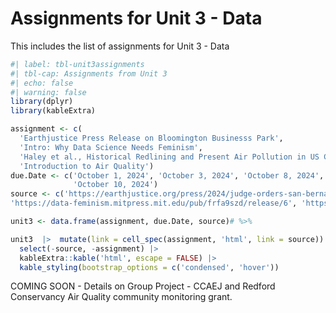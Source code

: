 # Assignments for Unit 3 - Data {#sec-assignment3}

::: {.callout-note appearance="simple"}
This includes the list of assignments for Unit 3 - Data
:::

```r
#| label: tbl-unit3assignments
#| tbl-cap: Assignments from Unit 3
#| echo: false
#| warning: false
library(dplyr)
library(kableExtra)

assignment <- c(
  'Earthjustice Press Release on Bloomington Businesss Park',
  'Intro: Why Data Science Needs Feminism', 
  'Haley et al., Historical Redlining and Present Air Pollution in US Cities', 
  'Introduction to Air Quality')
due.Date <- c('October 1, 2024', 'October 3, 2024', 'October 8, 2024',
              'October 10, 2024')
source <- c('https://earthjustice.org/press/2024/judge-orders-san-bernardino-county-to-redo-environmental-review-of-bloomington-business-park',
'https://data-feminism.mitpress.mit.edu/pub/frfa9szd/release/6', 'https://pubs.acs.org/doi/pdf/10.1021/acs.estlett.1c01012', 'https://scied.ucar.edu/learning-zone/air-quality/what-is-air-quality')

unit3 <- data.frame(assignment, due.Date, source)# %>% 

unit3  |>  mutate(link = cell_spec(assignment, 'html', link = source)) |>  
  select(-source, -assignment) |> 
  kableExtra::kable('html', escape = FALSE) |>  
  kable_styling(bootstrap_options = c('condensed', 'hover'))

```

COMING SOON - Details on Group Project - CCAEJ and Redford Conservancy Air Quality community monitoring grant.